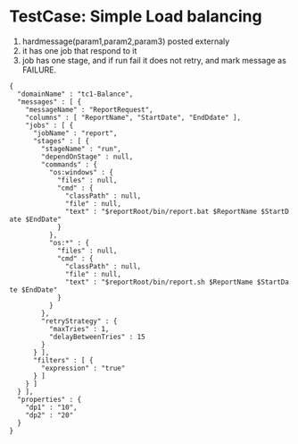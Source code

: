 = TestCase: Simple Load balancing =

# hardmessage(param1,param2,param3) posted externaly
# it has one job that respond to it
# job has one stage, and if run fail it does not retry, and mark message as FAILURE.

 <nowiki>{
  "domainName" : "tc1-Balance",
  "messages" : [ {
    "messageName" : "ReportRequest",
    "columns" : [ "ReportName", "StartDate", "EndDdate" ],
    "jobs" : [ {
      "jobName" : "report",
      "stages" : [ {
        "stageName" : "run",
        "dependOnStage" : null,
        "commands" : {
          "os:windows" : {
            "files" : null,
            "cmd" : {
              "classPath" : null,
              "file" : null,
              "text" : "$reportRoot/bin/report.bat $ReportName $StartDate $EndDate"
            }
          },
          "os:*" : {
            "files" : null,
            "cmd" : {
              "classPath" : null,
              "file" : null,
              "text" : "$reportRoot/bin/report.sh $ReportName $StartDate $EndDate"
            }
          }
        },
        "retryStrategy" : {
          "maxTries" : 1,
          "delayBetweenTries" : 15
        }
      } ],
      "filters" : [ {
        "expression" : "true"
      } ]
    } ]
  } ],
  "properties" : {
    "dp1" : "10",
    "dp2" : "20"
  }
} </nowiki>
